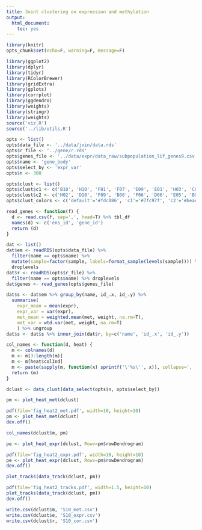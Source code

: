 ```yaml
---
title: Joint clustering on expression and methylation
output:
  html_document:
    toc: yes
---
```


```r
library(knitr)
opts_chunk$set(echo=F, warning=F, message=F)
```

```r
library(ggplot2)
library(dplyr)
library(tidyr)
library(RColorBrewer)
library(gridExtra)
library(gplots)
library(corrplot)
library(ggdendro)
library(weights)
library(stringr)
library(weights)
source('viz.R')
source('../lib/utils.R')
```

```r
opts <- list()
opts$data_file <- '../data/join/data.rds'
opts$r_file <- '../gene/r.rds'
opts$genes_file <- '../data/expr/data_raw/subpopulation_lif_genes9.csv'
opts$name <- 'gene_body'
opts$select_by <- 'expr_var'
opts$n <- 300

opts$clust <- list()
opts$clust$c1 <- c('B10', 'H10', 'F01', 'F07', 'E09', 'E01', 'H03', 'C02', 'C05', 'B05', 'B09', 'D05', 'C07')
opts$clust$c2 <- c('H02', 'D10', 'F09', 'B06', 'F06', 'D06', 'E05', 'B07', 'B04', 'B01', 'E03', 'A06', 'C04')
opts$clust_colors <- c('default'='#fdc086', 'c1'='#7fc97f', 'c2'='#beaed4')
```

```r
read_genes <- function(f) {
  d <- read.csv(f, sep=',', head=T) %>% tbl_df
  names(d) <- c('ens_id', 'gene_id')
  return (d)
}

dat <- list()
dat$em <- readRDS(opts$data_file) %>%
  filter(name == opts$name) %>%
  mutate(sample=factor(sample, labels=format_sample(levels(sample)))) %>%
  droplevels
dat$r <- readRDS(opts$r_file) %>%
  filter(name == opts$name) %>% droplevels
dat$genes <- read_genes(opts$genes_file)
```

```r
dat$s <- dat$em %>% group_by(name, id_.x, id_.y) %>%
  summarise(
    expr_mean = mean(expr),
    expr_var = var(expr),
    met_mean = weighted.mean(met, weight, na.rm=T),
    met_var = wtd.var(met, weight, na.rm=T)
    ) %>% ungroup
dat$s <- dat$s %>% inner_join(dat$r, by=c('name', 'id_.x', 'id_.y'))
```



```r
col_names <- function(d, heat) {
  m <- colnames(d)
  m <- m[3:length(m)]
  m <- m[heat$colInd]
  m <- paste(sapply(m, function(x) sprintf('\'%s\'', x)), collapse=', ')
  return (m)
}
```

```r
dclust <- data_clust(data_select(opts$n, opts$select_by))
```

```r
pm <- plot_heat_met(dclust)
```

```r
pdf(file='fig_heat2_met.pdf', width=10, height=10)
pm <- plot_heat_met(dclust)
dev.off()
```

```r
col_names(dclust$m, pm)
```

```r
pe <- plot_heat_expr(dclust, Rowv=pm$rowDendrogram)
```

```r
pdf(file='fig_heat2_expr.pdf', width=10, height=10)
pe <- plot_heat_expr(dclust, Rowv=pm$rowDendrogram)
dev.off()
```

```r
plot_tracks(data_track(dclust, pm))
```

```r
pdf(file='fig_heat2_tracks.pdf', width=1.5, height=10)
plot_tracks(data_track(dclust, pm))
dev.off()
```

```r
write.csv(dclust$m, 'S10_met.csv')
write.csv(dclust$e, 'S10_expr.csv')
write.csv(dclust$r, 'S10_cor.csv')
```

